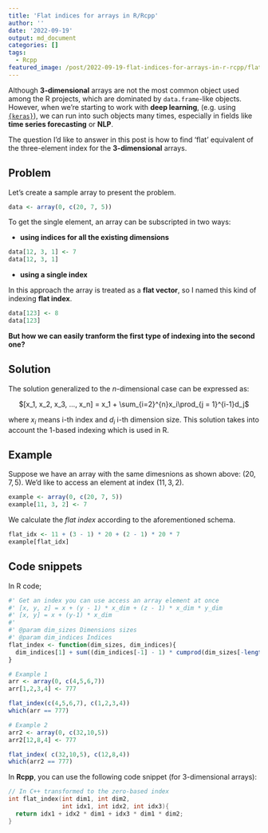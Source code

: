 ```yaml
---
title: 'Flat indices for arrays in R/Rcpp'
author: ''
date: '2022-09-19'
output: md_document
categories: []
tags:
  - Rcpp
featured_image: /post/2022-09-19-flat-indices-for-arrays-in-r-rcpp/flat_array_v2.jpg
---
```



Although **3-dimensional** arrays are not the most common object used among
the R projects, which are dominated by `data.frame`-like objects. However, when 
we're starting to work with **deep learning**, (e.g. using [`{keras}`](https://tensorflow.rstudio.com/reference/keras/)),
we can run into such objects many times, especially in fields like **time series forecasting** or **NLP**.

The question I'd like to answer in this post is how to find 'flat' equivalent of the 
three-element index for the **3-dimensional** arrays.

## Problem

Let's create a sample array to present the problem.

```r
data <- array(0, c(20, 7, 5))
```

To get the single element, an array can be subscripted in two ways:

* **using indices for all the existing dimensions**

```r
data[12, 3, 1] <- 7
data[12, 3, 1]
```

* **using a single index**

In this approach the array is treated as a **flat vector**, so I named this kind of
indexing **flat index**.

```r
data[123] <- 8
data[123]
```
**But how we can easily tranform the first type of indexing into the second one?**


## Solution 

The solution generalized to the $n$-dimensional case can be expressed as:

<center>$[x_1, x_2, x_3, ..., x_n] = x_1 + \sum_{i=2}^{n}x_i\prod_{j = 1}^{i-1}d_j$</center>  

where $x_i$ means i-th index and $d_i$ i-th dimension size. This solution takes into account the 1-based indexing which is used in R.

## Example
Suppose we have an array with the same dimesnions as shown above: $(20, 7, 5)$.
We'd like to access an element at index $(11, 3, 2)$.

```r
example <- array(0, c(20, 7, 5))
example[11, 3, 2] <- 7
```

We calculate the *flat index* according to the aforementioned schema.
```r
flat_idx <- 11 + (3 - 1) * 20 + (2 - 1) * 20 * 7
example[flat_idx]
```
## Code snippets

In R code;
```r
#' Get an index you can use access an array element at once 
#' [x, y, z] = x + (y - 1) * x_dim + (z - 1) * x_dim * y_dim
#' [x, y] = x + (y-1) * x_dim
#'
#' @param dim_sizes Dimensions sizes
#' @param dim_indices Indices
flat_index <- function(dim_sizes, dim_indices){
  dim_indices[1] + sum((dim_indices[-1] - 1) * cumprod(dim_sizes[-length(dim_sizes)]))
}
```

```r
# Example 1
arr <- array(0, c(4,5,6,7))
arr[1,2,3,4] <- 777

flat_index(c(4,5,6,7), c(1,2,3,4))
which(arr == 777)

# Example 2
arr2 <- array(0, c(32,10,5))
arr2[12,8,4] <- 777

flat_index( c(32,10,5), c(12,8,4))
which(arr2 == 777)
```

In **Rcpp**, you can use the following code snippet (for 3-dimensional arrays):

```c
// In C++ transformed to the zero-based index
int flat_index(int dim1, int dim2,
               int idx1, int idx2, int idx3){
  return idx1 + idx2 * dim1 + idx3 * dim1 * dim2;
}
```
